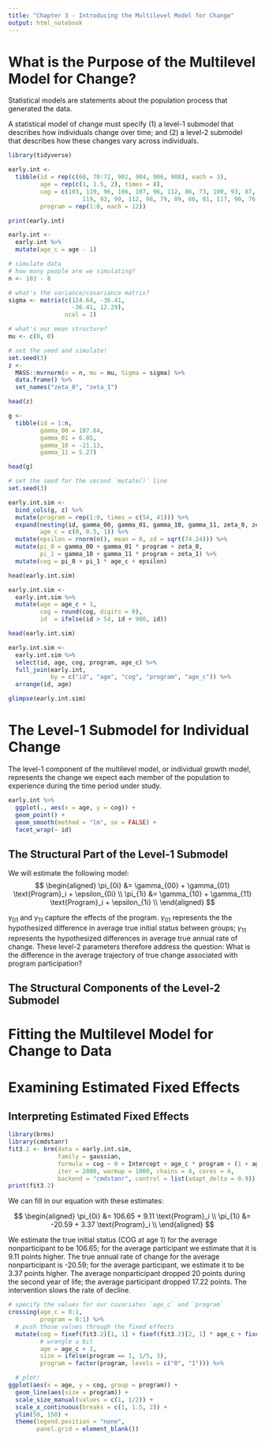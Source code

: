 ```yaml
---
title: "Chapter 3 - Introducing the Multilevel Model for Change"
output: html_notebook
---
```


# What is the Purpose of the Multilevel Model for Change?

Statistical models are statements about the population process that generated the data.

A statistical model of change must specify (1) a level-1 submodel that describes how individuals change over time; and (2) a level-2 submodel that describes how these changes vary across individuals.

```r
library(tidyverse)

early.int <-
  tibble(id = rep(c(68, 70:72, 902, 904, 906, 908), each = 3),
         age = rep(c(1, 1.5, 2), times = 8),
         cog = c(103, 119, 96, 106, 107, 96, 112, 86, 73, 100, 93, 87, 
                     119, 93, 99, 112, 98, 79, 89, 66, 81, 117, 90, 76),
         program = rep(1:0, each = 12))

print(early.int)

early.int <- 
  early.int %>%
  mutate(age_c = age - 1)

# simulate data
# how many people are we simulating?
n <- 103 - 8

# what's the variance/covariance matrix?
sigma <- matrix(c(124.64, -36.41,
                  -36.41, 12.29),
                ncol = 2)

# what's our mean structure?
mu <- c(0, 0)

# set the seed and simulate!
set.seed(3)
z <-
  MASS::mvrnorm(n = n, mu = mu, Sigma = sigma) %>% 
  data.frame() %>% 
  set_names("zeta_0", "zeta_1")

head(z)

g <-
  tibble(id = 1:n,
         gamma_00 = 107.84,
         gamma_01 = 6.85,
         gamma_10 = -21.13,
         gamma_11 = 5.27)

head(g)

# set the seed for the second `mutate()` line
set.seed(3)

early.int.sim <-
  bind_cols(g, z) %>% 
  mutate(program = rep(1:0, times = c(54, 41))) %>% 
  expand(nesting(id, gamma_00, gamma_01, gamma_10, gamma_11, zeta_0, zeta_1, program),
         age_c = c(0, 0.5, 1)) %>% 
  mutate(epsilon = rnorm(n(), mean = 0, sd = sqrt(74.24))) %>% 
  mutate(pi_0 = gamma_00 + gamma_01 * program + zeta_0,
         pi_1 = gamma_10 + gamma_11 * program + zeta_1) %>% 
  mutate(cog = pi_0 + pi_1 * age_c + epsilon)

head(early.int.sim)

early.int.sim <-
  early.int.sim %>% 
  mutate(age = age_c + 1,
         cog = round(cog, digits = 0),
         id  = ifelse(id > 54, id + 900, id))

head(early.int.sim)

early.int.sim <-
  early.int.sim %>% 
  select(id, age, cog, program, age_c) %>% 
  full_join(early.int,
            by = c("id", "age", "cog", "program", "age_c")) %>% 
  arrange(id, age)

glimpse(early.int.sim)
```

# The Level-1 Submodel for Individual Change

The level-1 component of the multilevel model, or individual growth model, represents the change we expect each member of the population to experience during the time period under study.

```r
early.int %>%
  ggplot(., aes(x = age, y = cog)) +
  geom_point() +
  geom_smooth(method = "lm", se = FALSE) +
  facet_wrap(~ id)
```

## The Structural Part of the Level-1 Submodel

We will estimate the following model: $$
\begin{aligned}
\pi_{0i} &= \gamma_{00} + \gamma_{01} \text{Program}_i + \epsilon_{0i} \\
\pi_{1i} &= \gamma_{10} + \gamma_{11} \text{Program}_i + \epsilon_{1i} \\
\end{aligned}
$$

$\gamma_{01}$ and $\gamma_{11}$ capture the effects of the program. $\gamma_{01}$ represents the the hypothesized difference in average true initial status between groups; $\gamma_{11}$ represents the hypothesized differences in average true annual rate of change. These level-2 parameters therefore address the question: What is the difference in the average trajectory of true change associated with program participation?

## The Structural Components of the Level-2 Submodel

# Fitting the Multilevel Model for Change to Data

# Examining Estimated Fixed Effects

## Interpreting Estimated Fixed Effects

```r
library(brms)
library(cmdstanr)
fit3.2 <- brm(data = early.int.sim,
              family = gaussian,
              formula = cog ~ 0 + Intercept + age_c * program + (1 + age_c | id),
              iter = 2000, warmup = 1000, chains = 4, cores = 4, 
              backend = "cmdstanr", control = list(adapt_delta = 0.9))
print(fit3.2)
```

We can fill in our equation with these estimates:

$$
\begin{aligned}
\pi_{0i} &= 106.65 + 9.11 \text{Program}_i \\
\pi_{1i} &= -20.59 + 3.37 \text{Program}_i \\
\end{aligned}
$$

We estimate the true initial status (COG at age 1) for the average nonparticipant to be 106.65; for the average participant we estimate that it is 9.11 points higher. The true annual rate of change for the average nonparticipant is -20.59; for the average participant, we estimate it to be 3.37 points higher. The average nonparticipant dropped 20 points during the second year of life; the average participant dropped 17.22 points. The intervention slows the rate of decline.

```r
# specify the values for our covariates `age_c` and `program`
crossing(age_c = 0:1,
         program = 0:1) %>% 
  # push those values through the fixed effects
  mutate(cog = fixef(fit3.2)[1, 1] + fixef(fit3.2)[2, 1] * age_c + fixef(fit3.2)[3, 1] * program + fixef(fit3.2)[4, 1] * age_c * program,
         # wrangle a bit
         age = age_c + 1,
         size = ifelse(program == 1, 1/5, 3),
         program = factor(program, levels = c("0", "1"))) %>% 

  # plot!
ggplot(aes(x = age, y = cog, group = program)) +
  geom_line(aes(size = program)) +
  scale_size_manual(values = c(1, 1/2)) +
  scale_x_continuous(breaks = c(1, 1.5, 2)) +
  ylim(50, 150) +
  theme(legend.position = "none",
        panel.grid = element_blank())
```
